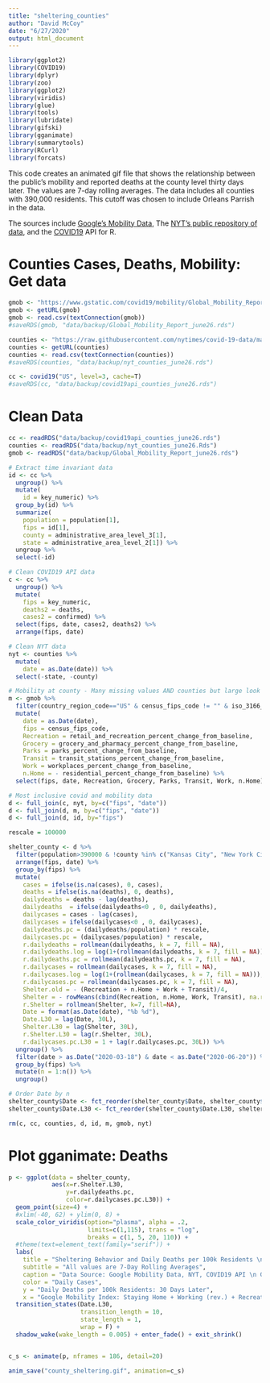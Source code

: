 ---
title: "sheltering_counties"
author: "David McCoy"
date: "6/27/2020"
output: html_document
---




```{r}
library(ggplot2)
library(COVID19)
library(dplyr)
library(zoo)
library(ggplot2)
library(viridis)
library(glue)
library(tools)
library(lubridate)
library(gifski)
library(gganimate)
library(summarytools)
library(RCurl)
library(forcats)

```

This code creates an animated gif file that shows the relationship between the public's mobility and reported deaths at the county level thirty days later. The values are 7-day rolling averages. The data includes all counties with 390,000 residents. This cutoff was chosen to include Orleans Parrish in the data.  

The sources include [Google's Mobility Data](https://www.gstatic.com/covid19/mobility/Global_Mobility_Report.csv), The [NYT's public repository of data](https://raw.githubusercontent.com/nytimes/covid-19-data/master/us-counties.csv), and the [COVID19](https://github.com/datasets/covid-19) API for R.  



# Counties Cases, Deaths, Mobility: Get data
```{r}
gmob <- "https://www.gstatic.com/covid19/mobility/Global_Mobility_Report.csv"
gmob <- getURL(gmob)
gmob <- read.csv(textConnection(gmob))
#saveRDS(gmob, "data/backup/Global_Mobility_Report_june26.rds")

counties <- "https://raw.githubusercontent.com/nytimes/covid-19-data/master/us-counties.csv"
counties <- getURL(counties)
counties <- read.csv(textConnection(counties))
#saveRDS(counties, "data/backup/nyt_counties_june26.rds")

cc <- covid19("US", level=3, cache=T)
#saveRDS(cc, "data/backup/covid19api_counties_june26.rds")
```

# Clean Data
```{r}
cc <- readRDS("data/backup/covid19api_counties_june26.rds")
counties <- readRDS("data/backup/nyt_counties_june26.Rds")
gmob <- readRDS("data/backup/Global_Mobility_Report_june26.rds")

# Extract time invariant data
id <- cc %>%
  ungroup() %>%
  mutate(
    id = key_numeric) %>%
  group_by(id) %>%
  summarize(
    population = population[1],
    fips = id[1],
    county = administrative_area_level_3[1],
    state = administrative_area_level_2[1]) %>%
  ungroup %>%
  select(-id)

# Clean COVID19 API data
c <- cc %>%
  ungroup() %>%
  mutate(
    fips = key_numeric,
    deaths2 = deaths,
    cases2 = confirmed) %>%
  select(fips, date, cases2, deaths2) %>%
  arrange(fips, date)

# Clean NYT data
nyt <- counties %>%
  mutate(
    date = as.Date(date)) %>%
  select(-state, -county)

# Mobility at county - Many missing values AND counties but large look OK
m <- gmob %>%
  filter(country_region_code=="US" & census_fips_code != "" & iso_3166_2_code=="") %>%
  mutate(
    date = as.Date(date),
    fips = census_fips_code,
    Recreation = retail_and_recreation_percent_change_from_baseline,
    Grocery = grocery_and_pharmacy_percent_change_from_baseline,
    Parks = parks_percent_change_from_baseline,
    Transit = transit_stations_percent_change_from_baseline,
    Work = workplaces_percent_change_from_baseline,
    n.Home = - residential_percent_change_from_baseline) %>%
  select(fips, date, Recreation, Grocery, Parks, Transit, Work, n.Home)

# Most inclusive covid and mobility data
d <- full_join(c, nyt, by=c("fips", "date"))
d <- full_join(d, m, by=c("fips", "date"))
d <- full_join(d, id, by="fips")

rescale = 100000

shelter_county <- d %>%
  filter(population>390000 & !county %in% c("Kansas City", "New York City", "District of Columbia")) %>%
  arrange(fips, date) %>%
  group_by(fips) %>%
  mutate(
    cases = ifelse(is.na(cases), 0, cases),
    deaths = ifelse(is.na(deaths), 0, deaths),
    dailydeaths = deaths - lag(deaths),
    dailydeaths  = ifelse(dailydeaths<0 , 0, dailydeaths),
    dailycases = cases - lag(cases),
    dailycases = ifelse(dailycases<0 , 0, dailycases),
    dailydeaths.pc = (dailydeaths/population) * rescale,
    dailycases.pc = (dailycases/population) * rescale,
    r.dailydeaths = rollmean(dailydeaths, k = 7, fill = NA),
    r.dailydeaths.log = log(1+(rollmean(dailydeaths, k = 7, fill = NA))),
    r.dailydeaths.pc = rollmean(dailydeaths.pc, k = 7, fill = NA),
    r.dailycases = rollmean(dailycases, k = 7, fill = NA),
    r.dailycases.log = log(1+(rollmean(dailycases, k = 7, fill = NA))),
    r.dailycases.pc = rollmean(dailycases.pc, k = 7, fill = NA),
    Shelter.old = - (Recreation + n.Home + Work + Transit)/4,
    Shelter = - rowMeans(cbind(Recreation, n.Home, Work, Transit), na.rm=T),
    r.Shelter = rollmean(Shelter, k=7, fill=NA),
    Date = format(as.Date(date), "%b %d"),
    Date.L30 = lag(Date, 30L),
    Shelter.L30 = lag(Shelter, 30L),
    r.Shelter.L30 = lag(r.Shelter, 30L),
    r.dailycases.pc.L30 = 1 + lag(r.dailycases.pc, 30L)) %>%
  ungroup() %>%
  filter(date > as.Date("2020-03-18") & date < as.Date("2020-06-20")) %>%
  group_by(fips) %>%
  mutate(n = 1:n()) %>%
  ungroup() 

# Order Date by n
shelter_county$Date <- fct_reorder(shelter_county$Date, shelter_county$n)
shelter_county$Date.L30 <- fct_reorder(shelter_county$Date.L30, shelter_county$n)

rm(c, cc, counties, d, id, m, gmob, nyt)
```

# Plot gganimate: Deaths
```{r}
p <- ggplot(data = shelter_county,
            aes(x=r.Shelter.L30, 
                y=r.dailydeaths.pc, 
                color=r.dailycases.pc.L30)) +
  geom_point(size=4) + 
  #xlim(-40, 62) + ylim(0, 8) +
  scale_color_viridis(option="plasma", alpha = .2, 
                      limits=c(1,115), trans = "log", 
                      breaks = c(1, 5, 20, 110)) +
  #theme(text=element_text(family="serif")) +
  labs(
    title = "Sheltering Behavior and Daily Deaths per 100k Residents \n 30 Days Later: All US Counties with 400K Residents \n {closest_state}",
    subtitle = "All values are 7-Day Rolling Averages",
    caption = "Data Source: Google Mobility Data, NYT, COVID19 API \n Github: DavidRMcCoy",
    color = "Daily Cases",
    y = "Daily Deaths per 100k Residents: 30 Days Later",
    x = "Google Mobility Index: Staying Home + Working (rev.) + Recreation (rev.)") +
  transition_states(Date.L30,
                    transition_length = 10,
                    state_length = 1,
                    wrap = F) +
  shadow_wake(wake_length = 0.005) + enter_fade() + exit_shrink()


c_s <- animate(p, nframes = 186, detail=20)

anim_save("county_sheltering.gif", animation=c_s)

```





